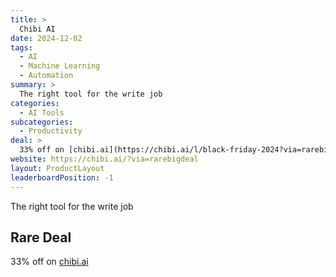```yaml
---
title: >
  Chibi AI
date: 2024-12-02
tags:
  - AI
  - Machine Learning
  - Automation
summary: >
  The right tool for the write job
categories:
  - AI Tools
subcategories:
  - Productivity
deal: >
  33% off on [chibi.ai](https://chibi.ai/l/black-friday-2024?via=rarebigdeal)
website: https://chibi.ai/?via=rarebigdeal
layout: ProductLayout
leaderboardPosition: -1
---
```

The right tool for the write job

## Rare Deal

33% off on [chibi.ai](https://chibi.ai/l/black-friday-2024?via=rarebigdeal)
